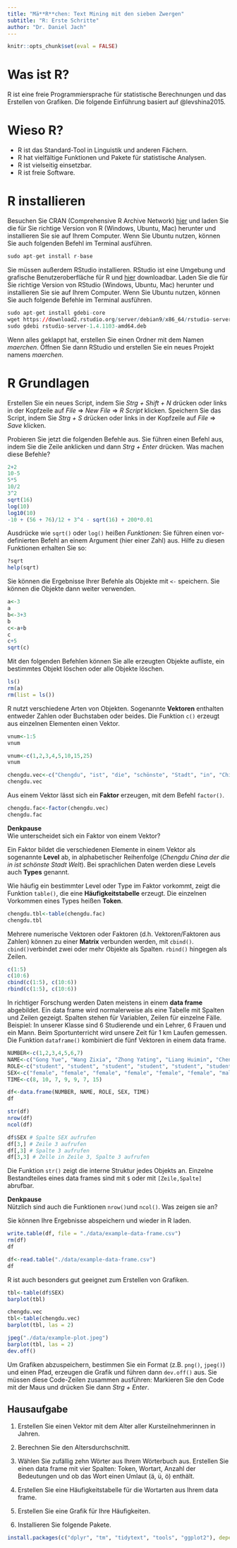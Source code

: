 ```yaml
---
title: "Mä**R**chen: Text Mining mit den sieben Zwergen"
subtitle: "R: Erste Schritte"
author: "Dr. Daniel Jach"
---
```


```r
knitr::opts_chunk$set(eval = FALSE)
```

# Was ist R? 

R ist eine freie Programmiersprache für statistische Berechnungen und das Erstellen von Grafiken. Die folgende Einführung basiert auf @levshina2015.

# Wieso R? 

- R ist das Standard-Tool in Linguistik und anderen Fächern.
- R hat vielfältige Funktionen und Pakete für statistische Analysen. 
- R ist vielseitig einsetzbar. 
- R ist freie Software. 

# R installieren

Besuchen Sie CRAN (Comprehensive R Archive Network) [hier](https://cran.r-project.org/) und laden Sie die für Sie richtige Version von R (Windows, Ubuntu, Mac) herunter und installieren Sie sie auf Ihrem Computer. Wenn Sie Ubuntu nutzen, können Sie auch folgenden Befehl im Terminal ausführen. 

```r
sudo apt-get install r-base
```

Sie müssen außerdem RStudio installieren. RStudio ist eine Umgebung und grafische Benutzeroberfläche für R und [hier](https://rstudio.com/products/rstudio/download/#download) downloadbar. Laden Sie die für Sie richtige Version von RStudio (Windows, Ubuntu, Mac) herunter und installieren Sie sie auf Ihrem Computer. Wenn Sie Ubuntu nutzen, können Sie auch folgende Befehle im Terminal ausführen.

```r
sudo apt-get install gdebi-core
wget https://download2.rstudio.org/server/debian9/x86_64/rstudio-server-1.4.1103-amd64.deb
sudo gdebi rstudio-server-1.4.1103-amd64.deb
```

Wenn alles geklappt hat, erstellen Sie einen Ordner mit dem Namen *maerchen*. Öffnen Sie dann RStudio und erstellen Sie ein neues Projekt namens *maerchen*. 

# R Grundlagen

Erstellen Sie ein neues Script, indem Sie *Strg + Shift + N* drücken oder links in der Kopfzeile auf *File* => *New File* => *R Script* klicken. Speichern Sie das Script, indem Sie *Strg + S* drücken oder links in der Kopfzeile auf *File* => *Save* klicken. 

Probieren Sie jetzt die folgenden Befehle aus. Sie führen einen Befehl aus, indem Sie die Zeile anklicken und dann *Strg + Enter* drücken. Was machen diese Befehle? 

```r
2+2
10-5
5*5
10/2
3^2
sqrt(16)
log(10)
log10(10)
-10 + (56 + 76)/12 + 3^4 - sqrt(16) + 200*0.01
```

Ausdrücke wie `sqrt()` oder `log()` heißen *Funktionen*: Sie führen einen vor-definierten Befehl an einem Argument (hier einer Zahl) aus. Hilfe zu diesen Funktionen erhalten Sie so: 

```r
?sqrt
help(sqrt)
```

Sie können die Ergebnisse Ihrer Befehle als Objekte mit `<-` speichern. Sie können die Objekte dann weiter verwenden. 

```r
a<-3 
a 
b<-3+3 
b 
c<-a+b
c
c+5
sqrt(c)
```

Mit den folgenden Befehlen können Sie alle erzeugten Objekte aufliste, ein bestimmtes Objekt löschen oder alle Objekte löschen. 

```r
ls() 
rm(a) 
rm(list = ls()) 
```

R nutzt verschiedene Arten von Objekten. Sogenannte **Vektoren** enthalten entweder Zahlen oder Buchstaben oder beides. Die Funktion `c()` erzeugt aus einzelnen Elementen einen Vektor. 

```r
vnum<-1:5
vnum

vnum<-c(1,2,3,4,5,10,15,25)
vnum

chengdu.vec<-c("Chengdu", "ist", "die", "schönste", "Stadt", "in", "China", "Chengdu", "ist", "die", "schönste", "Stadt", "in", "der", "Welt")
chengdu.vec
```

Aus einem Vektor lässt sich ein **Faktor** erzeugen, mit dem Befehl `factor()`. 

```r
chengdu.fac<-factor(chengdu.vec)
chengdu.fac
```

<div class='think'>
**Denkpause**  
Wie unterscheidet sich ein Faktor von einem Vektor?
</div>

Ein Faktor bildet die verschiedenen Elemente in einem Vektor als sogenannte **Level** ab, in alphabetischer Reihenfolge (*Chengdu China der die in ist schönste Stadt Welt*). Bei sprachlichen Daten werden diese Levels auch **Types** genannt. 

Wie häufig ein bestimmter Level oder Type im Faktor vorkommt, zeigt die Funktion `table()`, die eine **Häufigkeitstabelle** erzeugt. Die einzelnen Vorkommen eines Types heißen **Token**.

```r
chengdu.tbl<-table(chengdu.fac)
chengdu.tbl
```

Mehrere numerische Vektoren oder Faktoren (d.h. Vektoren/Faktoren aus Zahlen) können zu einer **Matrix** verbunden werden, mit `cbind()`. `cbind()`verbindet zwei oder mehr Objekte als Spalten. `rbind()` hingegen als Zeilen. 

```r
c(1:5)
c(10:6)
cbind(c(1:5), c(10:6))
rbind(c(1:5), c(10:6))
```

In richtiger Forschung werden Daten meistens in einem **data frame** abgebildet. Ein data frame wird normalerweise als eine Tabelle mit Spalten und Zeilen gezeigt. Spalten stehen für Variablen, Zeilen für einzelne Fälle. Beispiel: In unserer Klasse sind 6 Studierende und ein Lehrer, 6 Frauen und ein Mann. Beim Sportunterricht wird unsere Zeit für 1 km Laufen gemessen. Die Funktion `dataframe()` kombiniert die fünf Vektoren in einem data frame.

```r

NUMBER<-c(1,2,3,4,5,6,7)
NAME<-c("Gong Yue", "Wang Zixia", "Zhong Yating", "Liang Huimin", "Chen Yuqing", "Xu Yi", "Jach Daniel")
ROLE<-c("student", "student", "student", "student", "student", "student", "teacher")
SEX<-c("female", "female", "female", "female", "female", "female", "male")
TIME<-c(8, 10, 7, 9, 9, 7, 15)

df<-data.frame(NUMBER, NAME, ROLE, SEX, TIME)
df

str(df)
nrow(df)
ncol(df)

df$SEX # Spalte SEX aufrufen
df[3,] # Zeile 3 aufrufen
df[,3] # Spalte 3 aufrufen
df[3,3] # Zelle in Zeile 3, Spalte 3 aufrufen
```
Die Funktion `str()` zeigt die interne Struktur jedes Objekts an. Einzelne Bestandteiles eines data frames sind mit `$` oder mit `[Zeile,Spalte]` abrufbar.  

<div class='think'>
**Denkpause**  
Nützlich sind auch die Funktionen `nrow()`und `ncol()`. Was zeigen sie an?
</div>

Sie können Ihre Ergebnisse abspeichern und wieder in R laden.

```r
write.table(df, file = "./data/example-data-frame.csv")
rm(df)
df

df<-read.table("./data/example-data-frame.csv")
df
```

R ist auch besonders gut geeignet zum Erstellen von Grafiken. 

```r
tbl<-table(df$SEX)
barplot(tbl)

chengdu.vec
tbl<-table(chengdu.vec)
barplot(tbl, las = 2)

jpeg("./data/example-plot.jpeg")
barplot(tbl, las = 2)
dev.off()
```
Um Grafiken abzuspeichern, bestimmen Sie ein Format (z.B. `png()`, `jpeg()`) und einen Pfad, erzeugen die Grafik und führen dann `dev.off()` aus. Sie müssen diese Code-Zeilen zusammen ausführen: Markieren Sie den Code mit der Maus und drücken Sie dann *Strg + Enter*.

## Hausaufgabe

1. Erstellen Sie einen Vektor mit dem Alter aller Kursteilnehmerinnen in Jahren.
2. Berechnen Sie den Altersdurchschnitt. 
3. Wählen Sie zufällig zehn Wörter aus Ihrem Wörterbuch aus. Erstellen Sie einen data frame mit vier Spalten: Token, Wortart, Anzahl der Bedeutungen und ob das Wort einen Umlaut (ä, ü, ö) enthält. 
4. Erstellen Sie eine Häufigkeitstabelle für die Wortarten aus Ihrem data frame.
5. Erstellen Sie eine Grafik für Ihre Häufigkeiten. 

6. Installieren Sie folgende Pakete. 

```r
install.packages(c("dplyr", "tm", "tidytext", "tools", "ggplot2"), dependencies = TRUE)
```



